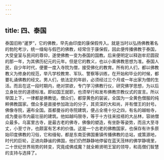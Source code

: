 ```yaml
---
---
---
```

title: 四、泰国
---




泰国旧称“暹罗”，它的佛教，早先由印度的康保假传入。就是当时以弘扬佛教著名的勃陀考沙，统一缅甸与假巴的佛教，经常住于康保假，因此便传播佛教于泰国，大受皇室与民间的尊仰，遂使佛教一变为泰国的国教。后来便明定以释迦牟尼圆寂的那一年，为其佛历纪元的元年。但是它的教义，也以小乘佛教思想为准。泰国人民，自少年时代，便要一度入寺院为僧，接受佛化的教育。所有的人们，都以佛教教义为修身的规范，举凡学校教育、军队、警察等训练，在开始和毕业的时候，都要礼诵佛教的经文。男人们，依法定的年龄，必须经过三个月或一年出家为僧的生活。而且在这一段时期内，绝对禁欲，专门学习佛教行仪，研究佛学思想，为以后立身处世的道德标准。即如国王就职，也须举行和发布佛教宗教仪式的宣言。所以举国上下，一律都是佛教徒。僧众们，都穿黄色的袈裟，全国为一全黄色僧服的纯粹佛教国家。僧众多是直接参加政治的分子，其资深的大和尚，并有僧王的封号。佛像寺院，遍布全国。首都曼谷的寺院建筑，便占全境十分之四，有名的越帕寺，成为曼谷市内最壮丽的建筑。他如越吗限寺，等于十方往来挂褡的大丛林，容纳僧众最多。乌富里古寺，是最古老的佛寺，佛像的塑造，有坐卧等姿势，而且大至寻丈，小至寸许，也颇富有艺术的价值。这是一个古老的佛教国家，也保存有许多原始印度佛教的习俗，它和缅甸，都是东南亚佛国重镇传播佛教的总站，或策源地，时代的巨轮，正进向静谧的佛国，他们仍然静静地停留在蓝天茂林的佛学静境里，二十世纪世界局势的转变，究竟成佛成魔？就全赖贤明王室的领导，和高僧们智慧的支持与选择了。